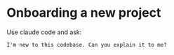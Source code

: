 # Onboarding a new project

Use claude code and ask:

```text
I'm new to this codebase. Can you explain it to me?
```
